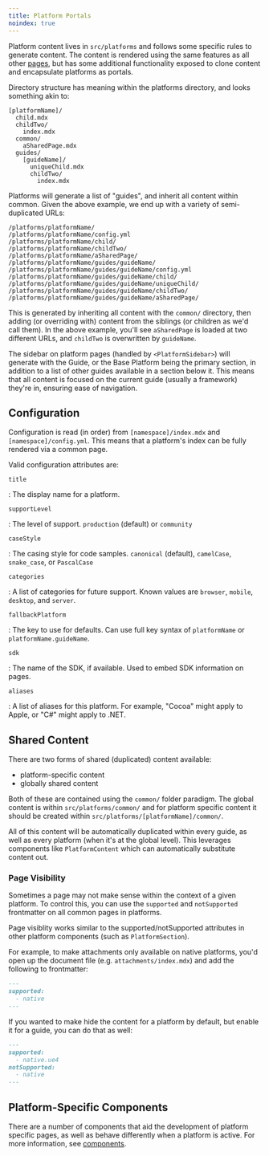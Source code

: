 ```yaml
---
title: Platform Portals
noindex: true
---
```


Platform content lives in `src/platforms` and follows some specific rules to generate content. The content is rendered using the same features as all other [pages](../), but has some additional functionality exposed to clone content and encapsulate platforms as portals.

Directory structure has meaning within the platforms directory, and looks something akin to:

```
[platformName]/
  child.mdx
  childTwo/
    index.mdx
  common/
    aSharedPage.mdx
  guides/
    [guideName]/
      uniqueChild.mdx
      childTwo/
        index.mdx
```

Platforms will generate a list of "guides", and inherit all content within common. Given the above example, we end up with a variety of semi-duplicated URLs:

```
/platforms/platformName/
/platforms/platformName/config.yml
/platforms/platformName/child/
/platforms/platformName/childTwo/
/platforms/platformName/aSharedPage/
/platforms/platformName/guides/guideName/
/platforms/platformName/guides/guideName/config.yml
/platforms/platformName/guides/guideName/child/
/platforms/platformName/guides/guideName/uniqueChild/
/platforms/platformName/guides/guideName/childTwo/
/platforms/platformName/guides/guideName/aSharedPage/
```

This is generated by inheriting all content with the `common/` directory, then adding (or overriding with) content from the siblings (or children as we'd call them). In the above example, you'll see `aSharedPage` is loaded at two different URLs, and `childTwo` is overwritten by `guideName`.

The sidebar on platform pages (handled by `<PlatformSidebar>`) will generate with the Guide, or the Base Platform being the primary section, in addition to a list of other guides available in a section below it. This means that all content is focused on the current guide (usually a framework) they're in, ensuring ease of navigation.

## Configuration

Configuration is read (in order) from `[namespace]/index.mdx` and `[namespace]/config.yml`. This means that a platform's index can be fully rendered via a common page.

Valid configuration attributes are:

`title`

: The display name for a platform.

`supportLevel`

: The level of support. `production` (default) or `community`

`caseStyle`

: The casing style for code samples. `canonical` (default), `camelCase`, `snake_case`, or `PascalCase`

`categories`

: A list of categories for future support. Known values are `browser`, `mobile`, `desktop`, and `server`.

`fallbackPlatform`

: The key to use for defaults. Can use full key syntax of `platformName` or `platformName.guideName`.

`sdk`

: The name of the SDK, if available. Used to embed SDK information on pages.

`aliases`

: A list of aliases for this platform. For example, "Cocoa" might apply to Apple, or "C#" might apply to .NET.

## Shared Content

There are two forms of shared (duplicated) content available:

- platform-specific content
- globally shared content

Both of these are contained using the `common/` folder paradigm. The global content is within `src/platforms/common/` and for platform specific content it should be created within `src/platforms/[platformName]/common/`.

All of this content will be automatically duplicated within every guide, as well as every platform (when it's at the global level). This leverages components like `PlatformContent` which can automatically substitute content out.

### Page Visibility

Sometimes a page may not make sense within the context of a given platform. To control this, you can use the `supported` and `notSupported` frontmatter on all common pages in platforms.

<Note><markdown>

Page visiblity works similar to the supported/notSupported attributes in other platform components (such as `PlatformSection`).

</markdown></Note>

For example, to make attachments only available on native platforms, you'd open up the document file (e.g. `attachments/index.mdx`) and add the following to frontmatter:

```markdown
---
supported:
  - native
---
```

If you wanted to make hide the content for a platform by default, but enable it for a guide, you can do that as well:

```markdown
---
supported:
  - native.ue4
notSupported:
  - native
---
```

## Platform-Specific Components

There are a number of components that aid the development of platform specific pages, as well as behave differently when a platform is active. For more information, see [components](../components/).
